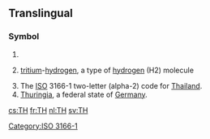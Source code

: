 {{also|Th|-th|th'|.th}}
==Translingual==

===Symbol===
{{head|mul|symbol}}

# {{SI-unit-abb|tera|henry|[[electrical inductance]]}}
# {{context|chemistry}} [[tritium]]-[[hydrogen]], a type of [[hydrogen]] (H2) molecule
# The [[ISO]] 3166-1 two-letter (alpha-2) code for [[Thailand]].
# [[Thuringia]], a federal state of [[Germany]].

[[Category:ISO 3166-1]]

[[cs:TH]]
[[fr:TH]]
[[nl:TH]]
[[sv:TH]]